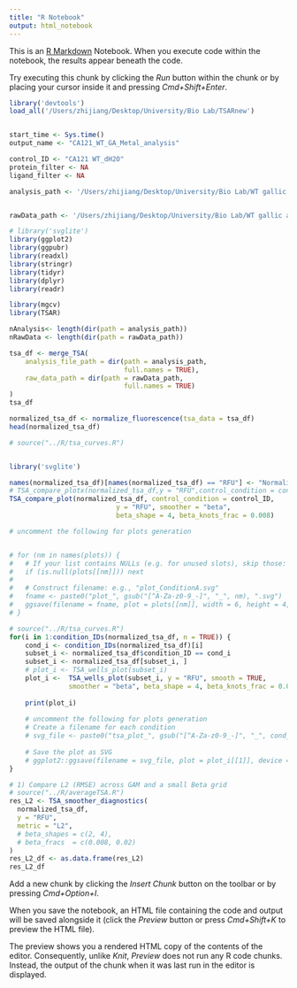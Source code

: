 ```yaml
---
title: "R Notebook"
output: html_notebook
---
```


This is an [R Markdown](http://rmarkdown.rstudio.com) Notebook. When you execute code within the notebook, the results appear beneath the code.

Try executing this chunk by clicking the *Run* button within the chunk or by placing your cursor inside it and pressing *Cmd+Shift+Enter*.

```r
library('devtools')
load_all('/Users/zhijiang/Desktop/University/Bio Lab/TSARnew')


start_time <- Sys.time()
output_name <- "CA121_WT_GA_Metal_analysis"

control_ID <- "CA121 WT_dH2O"
protein_filter <- NA
ligand_filter <- NA

analysis_path <- '/Users/zhijiang/Desktop/University/Bio Lab/WT gallic acid and metal/Analysis'
```

```r
```

```r
rawData_path <- '/Users/zhijiang/Desktop/University/Bio Lab/WT gallic acid and metal/Raw'
```

```r
# library('svglite')
library(ggplot2)
library(ggpubr)
library(readxl)
library(stringr)
library(tidyr)
library(dplyr)
library(readr)
```

```r
library(mgcv)
library(TSAR)
```

```r


nAnalysis<- length(dir(path = analysis_path)) 
nRawData <- length(dir(path = rawData_path)) 

tsa_df <- merge_TSA(
    analysis_file_path = dir(path = analysis_path,
                             full.names = TRUE), 
    raw_data_path = dir(path = rawData_path,
                             full.names = TRUE)
)
tsa_df
```

```r
normalized_tsa_df <- normalize_fluorescence(tsa_data = tsa_df)
head(normalized_tsa_df)
```

```r
# source("../R/tsa_curves.R")


library('svglite')

names(normalized_tsa_df)[names(normalized_tsa_df) == "RFU"] <- "Normalized"
# TSA_compare_plotx(normalized_tsa_df,y = "RFU",control_condition = control_ID,show_Tm = T)
TSA_compare_plot(normalized_tsa_df, control_condition = control_ID,
                           y = "RFU", smoother = "beta",
                           beta_shape = 4, beta_knots_frac = 0.008)

# uncomment the following for plots generation


# for (nm in names(plots)) {
#   # If your list contains NULLs (e.g. for unused slots), skip those:
#   if (is.null(plots[[nm]])) next
# 
#   # Construct filename: e.g., "plot_ConditionA.svg"
#   fname <- paste0("plot_", gsub("[^A-Za-z0-9_-]", "_", nm), ".svg")
#   ggsave(filename = fname, plot = plots[[nm]], width = 6, height = 4, units = "in", device = "svg")
# }
```

```r

# source("../R/tsa_curves.R")
for(i in 1:condition_IDs(normalized_tsa_df, n = TRUE)) {
    cond_i <- condition_IDs(normalized_tsa_df)[i]
    subset_i <- normalized_tsa_df$condition_ID == cond_i
    subset_i <- normalized_tsa_df[subset_i, ]
    # plot_i <- TSA_wells_plot(subset_i)
    plot_i <-  TSA_wells_plot(subset_i, y = "RFU", smooth = TRUE,
               smoother = "beta", beta_shape = 4, beta_knots_frac = 0.008)
    
    print(plot_i)
    
    # uncomment the following for plots generation
    # Create a filename for each condition
    # svg_file <- paste0("tsa_plot_", gsub("[^A-Za-z0-9_-]", "_", cond_i), ".svg")
  
    # Save the plot as SVG
    # ggplot2::ggsave(filename = svg_file, plot = plot_i[[1]], device = "svg", width = 6, height = 4, units = "in")
}
```
```r
# 1) Compare L2 (RMSE) across GAM and a small Beta grid
# source("../R/averageTSA.R")
res_L2 <- TSA_smoother_diagnostics(
  normalized_tsa_df,
  y = "RFU",
  metric = "L2",
  # beta_shapes = c(2, 4),
  # beta_fracs  = c(0.008, 0.02)
)
res_L2_df <- as.data.frame(res_L2)
res_L2_df

```

Add a new chunk by clicking the *Insert Chunk* button on the toolbar or by pressing *Cmd+Option+I*.

When you save the notebook, an HTML file containing the code and output will be saved alongside it (click the *Preview* button or press *Cmd+Shift+K* to preview the HTML file).

The preview shows you a rendered HTML copy of the contents of the editor. Consequently, unlike *Knit*, *Preview* does not run any R code chunks. Instead, the output of the chunk when it was last run in the editor is displayed.
